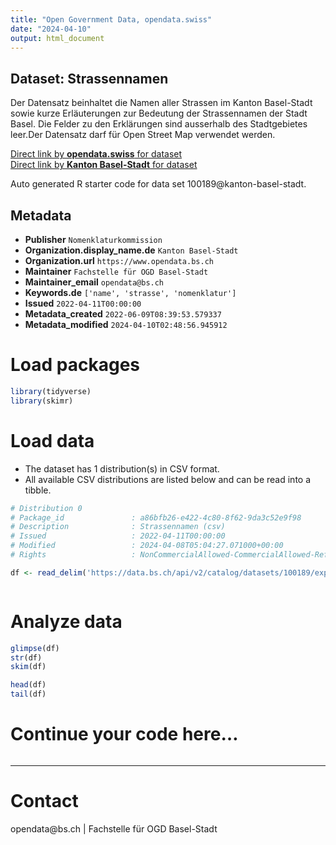 ```yaml
---
title: "Open Government Data, opendata.swiss"
date: "2024-04-10"
output: html_document
---
```


## Dataset: Strassennamen

Der Datensatz beinhaltet die Namen aller Strassen im Kanton Basel-Stadt sowie kurze Erläuterungen zur Bedeutung der Strassennamen der Stadt Basel. Die Felder zu den Erklärungen sind ausserhalb des Stadtgebietes leer.Der Datensatz darf für Open Street Map verwendet werden.

[Direct link by **opendata.swiss** for dataset](https://opendata.swiss/de/dataset/strassennamen1)<br>
[Direct link by **Kanton Basel-Stadt** for dataset](https://data.bs.ch/explore/dataset/100189/)

Auto generated R starter code for data set 100189@kanton-basel-stadt.

## Metadata

- **Publisher** `Nomenklaturkommission`
- **Organization.display_name.de** `Kanton Basel-Stadt`
- **Organization.url** `https://www.opendata.bs.ch`
- **Maintainer** `Fachstelle für OGD Basel-Stadt`
- **Maintainer_email** `opendata@bs.ch`
- **Keywords.de** `['name', 'strasse', 'nomenklatur']`
- **Issued** `2022-04-11T00:00:00`
- **Metadata_created** `2022-06-09T08:39:53.579337`
- **Metadata_modified** `2024-04-10T02:48:56.945912`


# Load packages

```r

library(tidyverse)
library(skimr)

```

# Load data

-   The dataset has 1 distribution(s) in CSV format.
-   All available CSV distributions are listed below and can be read into a tibble.

```r

# Distribution 0
# Package_id               : a86bfb26-e422-4c80-8f62-9da3c52e9f98
# Description              : Strassennamen (csv)
# Issued                   : 2022-04-11T00:00:00
# Modified                 : 2024-04-08T05:04:27.071000+00:00
# Rights                   : NonCommercialAllowed-CommercialAllowed-ReferenceRequired

df <- read_delim('https://data.bs.ch/api/v2/catalog/datasets/100189/exports/csv')



```

# Analyze data

```r

glimpse(df)
str(df)
skim(df)

head(df)
tail(df)

```

# Continue your code here...

```r

```

------------------------------------------------------------------------

# Contact

opendata@bs.ch | Fachstelle für OGD Basel-Stadt
